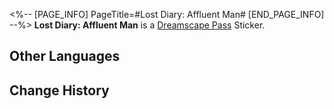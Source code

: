 <%-- [PAGE_INFO]
PageTitle=#Lost Diary: Affluent Man#
[END_PAGE_INFO] --%>
{{Stub|Location information}}
{{Item Infobox
|id          = 223814
|image       = Dreamscape Pass Sticker Text.png
|type        = Dreamscape Pass Sticker
|type2       = The Last Tycoon Stickers
|invCategory = 
|rarity      = 4
|effect      = 
|description = Digital stickers that can be used to decorate the pages of the Dreamtour Handbook. They come in many different styles.
|source1     = [[Obtained from close to a certain dumpster in Dreamflux Reef]]
}}
{{Description|"Who would've thought? For the first time in my life, I'm getting treated like a normal person &mdash; and in a skyless place like this, no less! Blast it. I want to spend my life here. Become a good and noble humanitarian or something!"}}
'''Lost Diary: Affluent Man''' is a [[Dreamscape Pass]] Sticker.

==Other Languages==
{{Other Languages
|en   = Lost Diary: Affluent Man
|zhs  = 迷途日记•富翁
|zht  = 迷途日記•富翁
|ja   = 迷いを記した日記・富豪
|ko   = 길 잃은 자의 일기•부자
|es   = Diario perdido: hombre acaudalado
|fr   = Journal d'un homme riche
|ru   = Дневник заблудшего: Богач
|th   = ไดอารี่ผู้หลงทาง: เศรษฐี
|vi   = Nhật Ký Lạc Đường - Phú Ông
|de   = Verlorenes Tagebuch: Reicher
|id   = Diari Tersesat: Konglomerat
|pt   = Diário Perdido: Homem Rico
}}

==Change History==
{{Change History|2.2}}